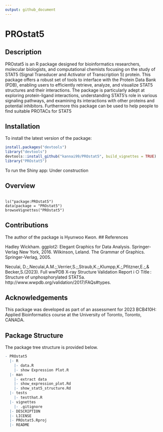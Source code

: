 ```yaml
---
output: github_document
---
```


<!-- README.md is generated from README.Rmd. Please edit that file -->


# PROstat5

<!-- badges: start -->
<!-- badges: end -->

## Description

PROstat5 is an R package designed for bioinformatics researchers, molecular biologists, and computational chemists focusing on the study of STAT5 (Signal Transducer and Activator of Transcription 5) protein. This package offers a robust set of tools to interface with the Protein Data Bank (PDB), enabling users to efficiently retrieve, analyze, and visualize STAT5 structures and their interactions. The package is particularly adept at exploring protein-ligand interactions, understanding STAT5's role in various signaling pathways, and examining its interactions with other proteins and potential inhibitors. Furthermore this package can be used to help people to find suitable PROTACs for STAT5


## Installation

To install the latest version of the package:
``` r
install.packages("devtools")
library("devtools")
devtools::install_github("kannai99/PROstat5", build_vignettes = TRUE)
library("PROstat5")
```
To run the Shiny app: Under construction


## Overview

```

ls("package:PROstat5")
data(package = "PROstat5") 
browseVignettes("PROstat5")
```


## Contributions

The author of the package is Hyunwoo Kwon. 
## References


Hadley Wickham. ggplot2: Elegant Graphics for Data Analysis. Springer-Verlag New York, 2016.
Wilkinson, Leland. The Grammar of Graphics. Springer-Verlag, 2005.
  
Neculai, D.;,Neculai,A.M.;,Verrier,S.;,Straub,K.;,Klumpp,K.;,Pfitzner,E.;,& Becker,S.(2023). 
Full wwPDB X-ray Structure Validation Report i ○ Title : Structure of unphosphorylated STAT5a. 
http://www.wwpdb.org/validation/2017/FAQs#types.

## Acknowledgements

This package was developed as part of an assessment for 2023 BCB410H: Applied Bioinformatics course at the University of Toronto, Toronto, CANADA. 

## Package Structure

The package tree structure is provided below.

``` r
- PROstat5
  |- R
    |- data.R
    |- show Expression Plot.R
  |- man
    |- extract data
    |- show_expression_plot.Rd
    |- show_stat5_structure.Rd
  |- tests
    |- testthat.R
  |- vignettes
    |- .gitignore
  |- DESCRIPTION
  |- LICENSE
  |- PROstat5.Rproj
  |- README
```
   